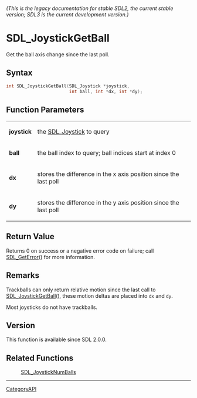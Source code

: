 ====== (This is the legacy documentation for stable SDL2, the current stable version; SDL3 is the current development version.) ======
= SDL_JoystickGetBall =

Get the ball axis change since the last poll.

== Syntax ==

<syntaxhighlight lang='c'>
int SDL_JoystickGetBall(SDL_Joystick *joystick,
                        int ball, int *dx, int *dy);
</syntaxhighlight>

== Function Parameters ==

{|
|'''joystick'''
|the [[SDL_Joystick]] to query
|-
|'''ball'''
|the ball index to query; ball indices start at index 0
|-
|'''dx'''
|stores the difference in the x axis position since the last poll
|-
|'''dy'''
|stores the difference in the y axis position since the last poll
|}

== Return Value ==

Returns 0 on success or a negative error code on failure; call
[[SDL_GetError]]() for more information.

== Remarks ==

Trackballs can only return relative motion since the last call to
[[SDL_JoystickGetBall]](), these motion deltas are placed into
<code>dx</code> and <code>dy</code>.

Most joysticks do not have trackballs.

== Version ==

This function is available since SDL 2.0.0.

== Related Functions ==

:[[SDL_JoystickNumBalls]]

----
[[CategoryAPI]]


